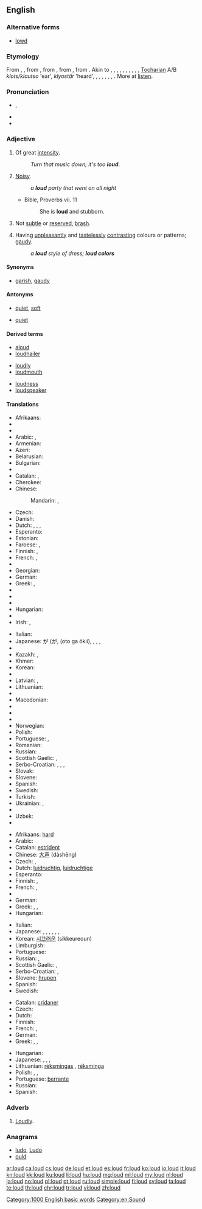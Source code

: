{{also|Loud}}
==English==

===Alternative forms===
* [[lowd]] {{qualifier|obsolete}}

===Etymology===
From {{etyl|enm|en}} {{term|loud|lang=enm}}, {{term|lud|lang=enm}}, from {{etyl|ang|en}} {{term/t|ang|hlūd||loud, noisy, sounding, sonorous}}, from {{etyl|gem-pro|en}} {{term/t|gem-pro|*hlūþaz||heard}}, from {{etyl|ine-pro|en}} {{term/t|ine-pro|*ḱlewtos||heard, famous}}, from {{etyl|ine-pro|en}} {{term/t|ine-pro|*ḱlew-||to hear}}. Akin to {{etyl|sco|-}} {{term|loud|lang=sco}}, {{term|lowd||loud|lang=sco}}, {{etyl|fy|-}} {{term|lûd||loud|lang=fy}}, {{etyl|nl|-}} {{term|luid||loud|lang=nl}}, {{etyl|nds|-}} {{term|lud||loud|lang=nds}}, {{etyl|de|-}} {{term|laut||loud|lang=de}}, {{etyl|ga|-}} {{term|clú||repute|lang=ga}}, {{etyl|cy|-}} {{term|clywed||heard|lang=cy}}, {{term|clod||praise|lang=cy}}, {{etyl|la|-}} {{term|inclutus||famous|lang=la}}, [[Tocharian]] A/B ''klots/klautso'' 'ear', ''klyostär'' 'heard', {{etyl|grc|-}} {{term|κλυτός||famous|tr=klútós|lang=grc}}, {{etyl|sq|-}} {{term|quaj||to name, call|lang=sq}}, {{term|shquar||famous, notorious|lang=sq}}, {{etyl|xcl|-}} {{term|լու|tr=lu||the act of hearing|lang=xcl}}, {{etyl|cu|-}} {{term|слава||glory|tr=slava|lang=cu}}, {{term|слово||word|tr=slovo|lang=cu}}, {{etyl|sa|-}} {{term|श्रव||glory|tr=śráva|lang=sa}}. More at [[listen]].

===Pronunciation===
* {{IPA|/laʊd/}}, {{X-SAMPA|/laUd/}}
* {{audio|en-us-loud.ogg|Audio (US)}}
* {{rhymes|aʊd}}

===Adjective===
{{en-adj|er}}

# {{context|of a sound|lang=en}} Of great [[intensity]].
#: ''Turn that music down; it's too '''loud.'''''
# {{context|of a person, thing, event, etc|lang=en}} [[noisy|Noisy]].
#: ''a '''loud''' party that went on all night''
#* Bible, Proverbs vii. 11
#*: She is '''loud''' and stubborn.
# {{context|of a person, event, etc|lang=en}} Not [[subtle]] or [[reserved]], [[brash]].
# {{context|of clothing, decorations, etc|lang=en}} Having [[unpleasant]]ly and [[tasteless]]ly [[contrast]]ing colours or patterns; [[gaudy]].
#: ''a '''loud''' style of dress; '''loud colors'''''

====Synonyms====
* {{sense|of clothing, etc}} [[garish]], [[gaudy]]

====Antonyms====
* {{sense|sound}} [[quiet]], [[soft]]
* {{sense|person}} [[quiet]]

====Derived terms====
{{rel-top3|Terms derived from ''loud'' (adjective)}}
* [[aloud]]
* [[loudhailer]]
{{rel-mid3}}
* [[loudly]]
* [[loudmouth]]
{{rel-mid3}}
* [[loudness]]
* [[loudspeaker]]
{{rel-bottom}}

====Translations====
{{trans-top|of a sound}}
* Afrikaans: {{t-|af|hard}}
* {{trreq|sq}}
* {{trreq|am}}
* Arabic: {{qualifier|indefinite}} {{t-|ar|عالٍ|tr=ʿālin}}, {{qualifier|definite}} {{t-|ar|عالي|tr=al-ʿāliyy|alt=العالي}}
* Armenian: {{t+|hy|բարձր|tr=barjr}}
* Azeri: {{t+|az|uca}}
* Belarusian: {{t-|be|гучны|tr=húčny|sc=Cyrl}}
* Bulgarian: {{t+|bg|гръмък|tr=grǎ̀mǎk|sc=Cyrl}}
* {{trreq|my}}
* Catalan: {{t+|ca|fort}}, {{t+|ca|alt}}
* Cherokee: {{t-|chr|ᎠᏍᏓᏯ|tr=asdaya|sc=Cher}}
* Chinese:
*: Mandarin: {{t|cmn|大聲|alt=大聲的|sc=Hani}}, {{t|cmn|大声|tr=dàshēng de|alt=大声的|sc=Hani}}
* Czech: {{t+|cs|hlasitý}}
* Danish: {{t+|da|høj}}
* Dutch: {{t+|nl|luid}}, {{t+|nl|luide}}, {{t+|nl|hard}}, {{t+|nl|harde}}
* Esperanto: {{t-|eo|laŭta}}
* Estonian: {{t-|et|vali}}
* Faroese: {{t-|fo|høgur}}, {{t-|fo|harður}}
* Finnish: {{t+|fi|äänekäs}}, {{t-|fi|kovalla}}
* French: {{t+|fr|fort|m}}, {{t+|fr|forte|f}}
* {{trreq|gl}}
* Georgian: {{t-|ka|ხმამაღალი|tr=xmamaḡali|sc=Geor}}
* German: {{t+|de|laut}}
* Greek: {{t+|el|ηχηρός|m|tr=ikhiros}}, {{t+|el|δυνατός|m|tr=dinatos}}
* {{trreq|gu}}
* {{trreq|he}}
* {{trreq|hi}}
* Hungarian: {{t+|hu|hangos}}
* {{trreq|io}}
* Irish: {{t+|ga|ard}}, {{t-|ga|glórach}}
{{trans-mid}}
* Italian: {{t+|it|forte|m|f}}
* Japanese: {{l|ja|音}}が{{l|ja|大きい}} ({{l|ja|おと}}が{{l|ja|おおきい}}, (oto ga ōkii), {{qualifier|of a voice}} {{t+|ja|大声|tr=[[おおごえ]], ōgoe|sc=Jpan}}, {{t-|ja|騒々しい|tr=[[そうぞうしい]], sōzōshii|sc=Jpan}}, {{t-|ja|喧しい|tr=[[やかましい]], yakamashii|sc=Jpan}}, {{t-|ja|煩い|tr=[[うるさい]], urusai|sc=Jpan}}
* {{trreq|kn}}
* Kazakh: {{t|kk|қатты|tr=qattı|sc=Cyrl}}, {{t|kk|сартыл|tr=sartıl|sc=Cyrl}}
* Khmer: {{t+|km|ខ្លាំង|tr=klang|sc=Khmr}}
* Korean: {{t+|ko|시끄럽다|tr=sikkeureopda|sc=Kore}}
* {{trreq|ku}}
* Latvian: {{t-|lv|skaļš}}, {{t-|lv|skanīgs}}
* Lithuanian: {{t-|lt|garsus}}
* {{trreq|lb}}
* Macedonian: {{t-|mk|гласен|tr=glásen|sc=Cyrl}}
* {{trreq|mt}}
* {{trreq|mi}}
* {{trreq|mwl}}
* Norwegian: {{t-|no|høy}}
* Polish: {{t+|pl|głośny}}
* Portuguese: {{t+|pt|alto|m}}, {{t+|pt|alta|f}}
* Romanian: {{t-|ro|tare}}
* Russian: {{t+|ru|громкий|tr=grómkij}}
* Scottish Gaelic: {{t-|gd|faramach}}, {{t-|gd|fuaimneach}}
* Serbo-Croatian: {{t-|sh|glȁsan}}, {{t-|sh|bȕčan}}, {{t-|sh|гласан}}, {{t-|sh|бучан}}
* Slovak: {{t-|sk|hlasný}}
* Slovene: {{t+|sl|glasen}}
* Spanish: {{t+|es|fuerte|m|f}}
* Swedish: {{t+|sv|hög}}
* Turkish: {{t+|tr|yüksek}}
* Ukrainian: {{t-|uk|голосний|tr=holósnyj|sc=Cyrl}}, {{t-|uk|гучний|tr=húčnyj|sc=Cyrl}}
* {{trreq|ur}}
* Uzbek: {{t-|uz|qichqiroq}}
* {{trreq|vo}}
{{trans-bottom}}

{{trans-top|noisy}}
* Afrikaans: [[hard]]
* Arabic: {{t|ar|عالي|tr=ʕāli}}
* Catalan: [[estrident]]
* Chinese: [[大声]] (dàshēng)
* Czech: {{t+|cs|hlasitý}}, {{t-|cs|hlučný}}
* Dutch: [[luidruchtig]], [[luidruchtige]]
* Esperanto: {{t-|eo|brua}}
* Finnish: {{t+|fi|äänekäs}}, {{t+|fi|kovaääninen}}
* French: {{t+|fr|bruyant|m}}, {{t+|fr|bruyante|f}}
* {{trreq|ka}}
* German: {{t+|de|laut}}
* Greek: {{t+|el|θορυβώδης|m|tr=θorivodis}}, {{t+|el|βροντερός|m|tr=vronteros}}, {{t+|el|βροντώδης|m|tr=vrontodis}}
* Hungarian: {{t+|hu|hangos}}
{{trans-mid}}
* Italian: {{t+|it|rumoroso|m}}
* Japanese: {{t-|ja|煩い|tr=[[うるさい]], [[urusai]]|sc=Jpan}}, {{t+|ja|姦しい|tr=[[かしましい]], [[kashimashii]]|sc=Jpan}}, {{t-|ja|囂しい|tr=[[かまびすしい]], [[kamabisushii]]|sc=Jpan}}, {{t-|ja|騒がしい|tr=[[さわがしい]], [[sawagashii]]|sc=Jpan}}, {{t-|ja|騒々しい|tr=[[そうぞうしい]], [[sōzōshii]]|sc=Jpan}}, {{t-|ja|騒然|tr=[[そうぜん]], [[sōzen]]|sc=Jpan}}, {{t-|ja|喧しい|tr=[[やかましい]], [[yakamashii]]|sc=Jpan}}
* Korean: [[시끄러운]] (sikkeureoun)
* Limburgish: {{t+|li|helle}}
* Portuguese: {{t+|pt|barulhento}}
* Russian: {{t+|ru|громкий|tr=grómkij}}, {{t+|ru|шумный|tr=šúmnyj}}
* Scottish Gaelic: {{t-|gd|faramach}}, {{t-|gd|fuaimneach}}
* Serbo-Croatian: {{t-|sh|glȁsan}}, {{t-|sh|bȕčan}}
* Slovene: [[hrupen]]
* Spanish: {{t+|es|ruidoso}}
* Swedish: {{t+|sv|ljudlig}}
{{trans-bottom}}

{{trans-top|of a colour, clothing, etc.}}
* Catalan: [[cridaner]]
* Czech: {{t-|cs|křiklavý}}
* Dutch: {{t+|nl|vloekend}}
* Finnish: {{t-|fi|räikeä}}
* French: {{t+|fr|voyant|m}}, {{t+|fr|voyante|f}}
* German: {{t+|de|grell}}
* Greek: {{t+|el|φανταχτερός|m|tr=fantakhteros}}, {{t+|el|χτυπητός|m|tr=khtipitos}}, {{t+|el|κραυγαλέος|m|tr=kravgaleos}}
{{trans-mid}}
* Hungarian: {{t-|hu|harsány}}
* Japanese: {{t-|ja|派手|alt=派手な|tr=はでな, hade na|sc=Jpan}}, {{t+|ja|けばけばしい|tr=[[kebakebashii]]|sc=Jpan}}, {{t-|ja|どぎつい|tr=[[dogitsui]]|sc=Jpan}}, {{t-|ja|毒々しい|tr=[[どくどくしい]], [[dokudokushii]]|sc=Jpan}}
* Lithuanian: [[rėksmingas]] {{m}}, [[rėksminga]] {{f}}
* Polish: {{t-|pl|krzykliwy|m}}, {{t-|pl|krzykliwa|f}}, {{t-|pl|krzykliwe}}
* Portuguese: [[berrante]]
* Russian: {{t+|ru|кричащий|tr=kričáš'ij}}
* Spanish: {{t-|es|chillón|m}}
{{trans-bottom}}

===Adverb===
{{en-adv}}

# [[loudly|Loudly]].

===Anagrams===
* [[ludo#English|ludo]], [[Ludo#English|Ludo]]
* [[ould#English|ould]]

[[Category:1000 English basic words]]
[[Category:en:Sound]]

[[ar:loud]]
[[ca:loud]]
[[cs:loud]]
[[de:loud]]
[[et:loud]]
[[es:loud]]
[[fr:loud]]
[[ko:loud]]
[[io:loud]]
[[it:loud]]
[[kn:loud]]
[[kk:loud]]
[[ku:loud]]
[[li:loud]]
[[hu:loud]]
[[mg:loud]]
[[ml:loud]]
[[my:loud]]
[[nl:loud]]
[[ja:loud]]
[[no:loud]]
[[pl:loud]]
[[pt:loud]]
[[ru:loud]]
[[simple:loud]]
[[fi:loud]]
[[sv:loud]]
[[ta:loud]]
[[te:loud]]
[[th:loud]]
[[chr:loud]]
[[tr:loud]]
[[vi:loud]]
[[zh:loud]]